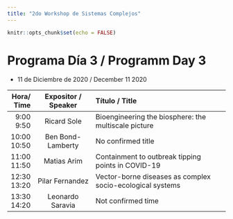 ```yaml
---
title: "2do Workshop de Sistemas Complejos"
---
```


```r
knitr::opts_chunk$set(echo = FALSE)
```


# Programa Día 3 / Programm Day 3  

* 11 de Diciembre de 2020 / December 11 2020



--------------------------------------------------------------------------------------------
  Hora/     Expositor /           Título / 
   Time     Speaker               Title
------- ------------------------  ----------------------------------------------------------
 9:00       Ricard Sole           Bioengineering the biosphere: the multiscale picture
 9:50                             

10:00       Ben Bond-Lamberty     No confirmed title  
10:50                                  

11:00       Matias Arim           Containment to outbreak tipping points in COVID-19
11:50                            

12:30       Pilar Fernandez       Vector-borne diseases as complex socio-ecological systems
13:20 

13:30       Leonardo Saravia      Not confirmed time  
14:20                                

-------------------------------------------------------------------------------------------- 
